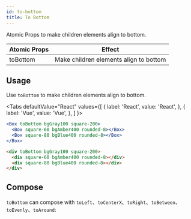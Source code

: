 ```yaml
---
id: to-bottom
title: To Bottom
---
```



Atomic Props to make children elements align to bottom.

| Atomic Props | Effect                                 |
| ------------ | -------------------------------------- |
| toBottom     | Make children elements align to bottom |

## Usage

Use `toBottom` to make children elements align to bottom.

<Tabs
defaultValue="React"
values={[
{ label: 'React', value: 'React', },
{ label: 'Vue', value: 'Vue', },
]
}>
<TabItem value="React">

```jsx live
<Box toBottom bgGray100 square-200>
  <Box square-60 bgAmber400 rounded-8></Box>
  <Box square-80 bgBlue400 rounded-8></Box>
</Box>
```

</TabItem>
<TabItem value="Vue">

```html
<div toBottom bgGray100 square-200>
  <div square-60 bgAmber400 rounded-8></div>
  <div square-80 bgBlue400 rounded-8></div>
</div>
```

</TabItem>
</Tabs>

## Compose

`toBottom` can compose with `toLeft`、`toCenterX`、`toRight`、`toBetween`、`toEvenly`、`toAround`:

<Layout6 />
